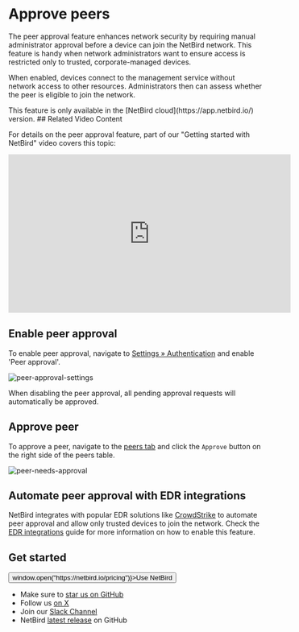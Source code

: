 
# Approve peers
The peer approval feature enhances network security by requiring manual administrator approval before a device can join the NetBird network.
This feature is handy when network administrators want to ensure access is restricted only to trusted, corporate-managed devices.

When enabled, devices connect to the management service without network access to other resources.
Administrators then can assess whether the peer is eligible to join the network.

<Note>
    This feature is only available in the [NetBird cloud](https://app.netbird.io/) version.
</Note>
## Related Video Content

For details on the peer approval feature, part of our "Getting started with NetBird" video covers this topic:

<iframe width="560" height="315" src="https://www.youtube.com/embed/JRCZy4rLi-c?start=335" frameborder="0" allow="accelerometer; autoplay; clipboard-write; encrypted-media; gyroscope; picture-in-picture" allowfullscreen></iframe>

## Enable peer approval
To enable peer approval, navigate to [Settings &raquo; Authentication](https://app.netbird.io/settings) and enable 'Peer approval'.

<p>
    <img src="/docs-static/img/how-to-guides/peer-approval-settings.png" alt="peer-approval-settings" className="imagewrapper-big"/>
</p>

<Note>
    When disabling the peer approval, all pending approval requests will automatically be approved.
</Note>

## Approve peer
To approve a peer, navigate to the [peers tab](https://app.netbird.io/peers) and click the `Approve` button on the right side of the peers table.

<p>
    <img src="/docs-static/img/how-to-guides/peer-needs-approval.png" alt="peer-needs-approval" className="imagewrapper"/>
</p>

## Automate peer approval with EDR integrations
NetBird integrates with popular EDR solutions like [CrowdStrike](https://www.crowdstrike.com/) to automate peer approval
and allow only trusted devices to join the network.
Check the [EDR integrations](/how-to/endpoint-detection-and-response) guide for more information on how to enable this feature.

## Get started
<p float="center" >
    <Button name="button" className="button-5" onClick={() => window.open("https://netbird.io/pricing")}>Use NetBird</Button>
</p>

- Make sure to [star us on GitHub](https://github.com/netbirdio/netbird)
- Follow us [on X](https://x.com/netbird)
- Join our [Slack Channel](https://join.slack.com/t/netbirdio/shared_invite/zt-31rofwmxc-27akKd0Le0vyRpBcwXkP0g)
- NetBird [latest release](https://github.com/netbirdio/netbird/releases) on GitHub
